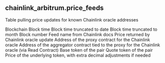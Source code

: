 ## chainlink_arbitrum.price_feeds 
Table pulling price updates for known Chainlink oracle addresses


<ParamField path="blockchain">
Blockchain
</ParamField>
<ParamField path="block_time">
Block time
</ParamField>
<ParamField path="block_date">
Block time truncated to date
</ParamField>
<ParamField path="block_month">
Block time truncated to month
</ParamField>
<ParamField path="block_number">
Block number
</ParamField>
<ParamField path="feed_name">
Feed name from Chainlink docs
</ParamField>
<ParamField path="oracle_price">
Price returned by Chainlink oracle update
</ParamField>
<ParamField path="proxy_address">
Address of the proxy contract for the Chainlink oracle
</ParamField>
<ParamField path="aggregator_address">
Address of the aggregator contract tied to the proxy for the Chainlink oracle (via Read Contract)
</ParamField>
<ParamField path="base">
Base token of the pair
</ParamField>
<ParamField path="quote">
Quote token of the pair
</ParamField>
<ParamField path="underlying_token_price">
Price of the underlying token, with extra decimal adjustments if needed
</ParamField>
